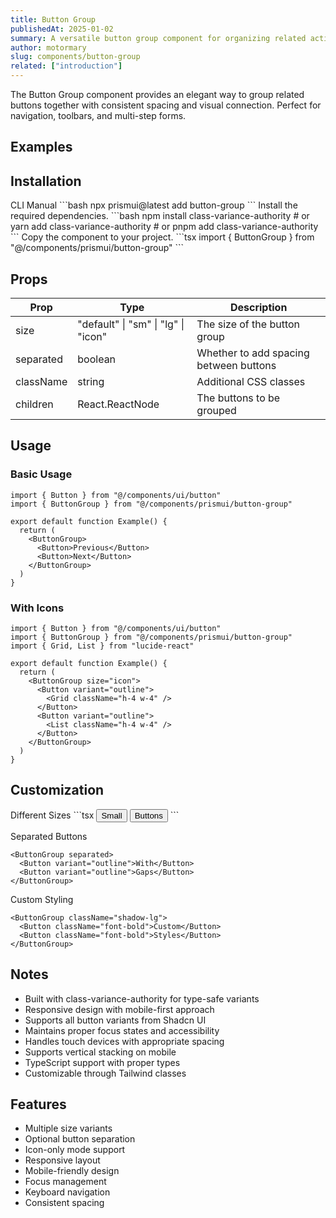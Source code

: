 ```yaml
---
title: Button Group
publishedAt: 2025-01-02
summary: A versatile button group component for organizing related actions with consistent spacing and visual connection.
author: motormary
slug: components/button-group
related: ["introduction"]
---
```


<ComponentPreview name="button-group-basic" />

<Note variant="info">
  The Button Group component provides an elegant way to group related buttons together with consistent spacing and visual connection. Perfect for navigation, toolbars, and multi-step forms.
</Note>

## Examples

<ComponentPreview name="button-group-demo" />

## Installation

<Tabs defaultValue="cli">
  <TabsList>
    <TabsTrigger value="cli">CLI</TabsTrigger>
    <TabsTrigger value="manual">Manual</TabsTrigger>
  </TabsList>
  <TabsContent value="cli">
    ```bash
    npx prismui@latest add button-group
    ```
  </TabsContent>
  <TabsContent value="manual">
    <Steps>
      <Step>Install the required dependencies.</Step>
      ```bash
      npm install class-variance-authority
      # or
      yarn add class-variance-authority
      # or
      pnpm add class-variance-authority
      ```
      <Step>Copy the component to your project.</Step>
      ```tsx
      import { ButtonGroup } from "@/components/prismui/button-group"
      ```
    </Steps>
  </TabsContent>
</Tabs>

## Props

| Prop | Type | Description |
| --- | --- | --- |
| size | "default" \| "sm" \| "lg" \| "icon" | The size of the button group |
| separated | boolean | Whether to add spacing between buttons |
| className | string | Additional CSS classes |
| children | React.ReactNode | The buttons to be grouped |

## Usage

### Basic Usage

```tsx
import { Button } from "@/components/ui/button"
import { ButtonGroup } from "@/components/prismui/button-group"

export default function Example() {
  return (
    <ButtonGroup>
      <Button>Previous</Button>
      <Button>Next</Button>
    </ButtonGroup>
  )
}
```

### With Icons

```tsx
import { Button } from "@/components/ui/button"
import { ButtonGroup } from "@/components/prismui/button-group"
import { Grid, List } from "lucide-react"

export default function Example() {
  return (
    <ButtonGroup size="icon">
      <Button variant="outline">
        <Grid className="h-4 w-4" />
      </Button>
      <Button variant="outline">
        <List className="h-4 w-4" />
      </Button>
    </ButtonGroup>
  )
}
```

## Customization

<Steps>
  <Step>Different Sizes</Step>
  ```tsx
  <ButtonGroup size="sm">
    <Button>Small</Button>
    <Button>Buttons</Button>
  </ButtonGroup>
  ```

  <Step>Separated Buttons</Step>
  ```tsx
  <ButtonGroup separated>
    <Button variant="outline">With</Button>
    <Button variant="outline">Gaps</Button>
  </ButtonGroup>
  ```

  <Step>Custom Styling</Step>
  ```tsx
  <ButtonGroup className="shadow-lg">
    <Button className="font-bold">Custom</Button>
    <Button className="font-bold">Styles</Button>
  </ButtonGroup>
  ```
</Steps>

## Notes

- Built with class-variance-authority for type-safe variants
- Responsive design with mobile-first approach
- Supports all button variants from Shadcn UI
- Maintains proper focus states and accessibility
- Handles touch devices with appropriate spacing
- Supports vertical stacking on mobile
- TypeScript support with proper types
- Customizable through Tailwind classes

## Features

- Multiple size variants
- Optional button separation
- Icon-only mode support
- Responsive layout
- Mobile-friendly design
- Focus management
- Keyboard navigation
- Consistent spacing
